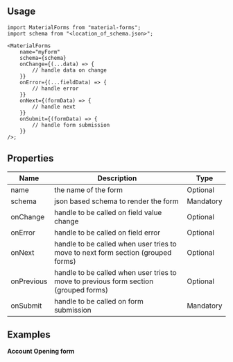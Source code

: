 ## Usage

```tsx
import MaterialForms from "material-forms";
import schema from "<location_of_schema.json>";

<MaterialForms
    name="myForm"
    schema={schema}
    onChange={(...data) => {
        // handle data on change
    }}
    onError={(...fieldData) => {
        // handle error
    }}
    onNext={(formData) => {
        // handle next
    }}
    onSubmit={(formData) => {
        // handle form submission
    }}
/>;
```

## Properties

| Name       | Description                                                                          | Type      |
| ---------- | ------------------------------------------------------------------------------------ | --------- |
| name       | the name of the form                                                                 | Optional  |
| schema     | json based schema to render the form                                                 | Mandatory |
| onChange   | handle to be called on field value change                                            | Optional  |
| onError    | handle to be called on field error                                                   | Optional  |
| onNext     | handle to be called when user tries to move to next form section (grouped forms)     | Optional  |
| onPrevious | handle to be called when user tries to move to previous form section (grouped forms) | Optional  |
| onSubmit   | handle to be called on form submission                                               | Mandatory |

## Examples

**Account Opening form**


<Home />
